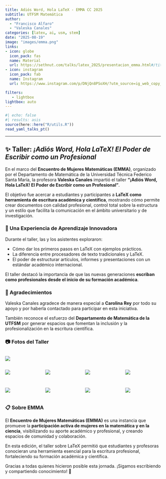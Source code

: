 ```yaml
---
title: Adiós Word, Hola LaTeX - EMMA CC 2025
subtitle: UTFSM Matemática
author: 
  - "Francisco Alfaro"
  - "Valeska Canales"
categories: [latex, ai, usm, stem]
date: "2025-08-19"
image: "images/emma.png"
links:
- icon: globe
  icon_pack: fas
  name: Material
  url: https://sethnut.com/talks/latex_2025/presentacion_emma.html#/title-slide
- icon: instagram
  icon_pack: fab
  name: Instagram
  url: https://www.instagram.com/p/DNjQn8PSoXH/?utm_source=ig_web_copy_link&igsh=emVidmpsMHRhdzZ5

filters:
   - lightbox
lightbox: auto
---
```


```r
#| echo: false
#| results: asis
source(here::here("R/utils.R"))
read_yaml_talks_pt()
```

------------------------------------------------------------------------


## ✨ Taller: *¡Adiós Word, Hola LaTeX! El Poder de Escribir como un Profesional*

En el marco del **Encuentro de Mujeres Matemáticas (EMMA)**, organizado por el Departamento de Matemática de la Universidad Técnica Federico Santa María, la profesora **Valeska Canales** impartió el taller **“¡Adiós Word, Hola LaTeX! El Poder de Escribir como un Profesional”**.

El objetivo fue acercar a estudiantes y participantes a **LaTeX como herramienta de escritura académica y científica**, mostrando cómo permite crear documentos con calidad profesional, control total sobre la estructura y un estilo que facilita la comunicación en el ámbito universitario y de investigación.

### 🌟 Una Experiencia de Aprendizaje Innovadora

Durante el taller, las y los asistentes exploraron:

* Cómo dar los primeros pasos en LaTeX con ejemplos prácticos.
* La diferencia entre procesadores de texto tradicionales y LaTeX.
* El poder de estructurar artículos, informes y presentaciones con un estándar académico internacional.

El taller destacó la importancia de que las nuevas generaciones **escriban como profesionales desde el inicio de su formación académica**.

### 👏 Agradecimientos

Valeska Canales agradece de manera especial a **Carolina Rey** por todo su apoyo y por haberla contactado para participar en esta iniciativa.

También reconoce el esfuerzo del **Departamento de Matemática de la UTFSM** por generar espacios que fomentan la inclusión y la profesionalización en la escritura científica.

### 📷 Fotos del Taller

::: {style="display: grid; grid-template-columns: repeat(1, 1fr); grid-gap: 1em;"}
![](images/img_01.jpeg){group="emma-latex"}
:::

::: {style="display: grid; grid-template-columns: repeat(4, 1fr); grid-gap: 1em;"}
![](images/img_02.jpeg){group="emma-latex"}

![](images/img_03.jpeg){group="emma-latex"}

![](images/img_04.jpeg){group="emma-latex"}

![](images/img_05.jpeg){group="emma-latex"}

![](images/img_06.jpeg){group="emma-latex"}

![](images/img_07.jpeg){group="emma-latex"}

![](images/img_08.jpeg){group="emma-latex"}

![](images/img_09.jpeg){group="emma-latex"}
:::

### 📋 Sobre EMMA

El **Encuentro de Mujeres Matemáticas (EMMA)** es una instancia que promueve la **participación activa de mujeres en la matemática y en la ciencia**, visibilizando su aporte académico y profesional, y creando espacios de comunidad y colaboración.

En esta edición, el taller sobre LaTeX permitió que estudiantes y profesoras conocieran una herramienta esencial para la escritura profesional, fortaleciendo su formación académica y científica.

Gracias a todas quienes hicieron posible esta jornada.
¡Sigamos escribiendo y compartiendo conocimiento! 🌱


